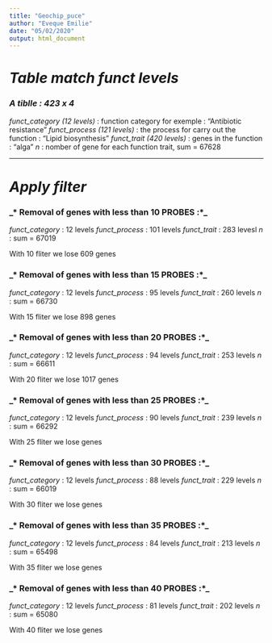 ---
title: "Geochip_puce"
author: "Eveque Emilie"
date: "05/02/2020"
output: html_document
---

# _***Table match funct levels***_ 

### _*A tiblle : 423 x 4*_

*funct_category (12 levels)* : function category for exemple : "Antibiotic resistance"
*funct_process (121 levels)* : the process for carry out the function : "Lipid biosynthesis" *funct_trait (420 levels)* : genes in the function : "alga"
*n* : nomber of gene for each function trait, sum = 67628

------------------------------------------------------------------------------------------

# _***Apply filter***_ 

### _* Removal of genes with less than 10 PROBES :*_
*funct_category* : 12 levels
*funct_process* : 101 levels
*funct_trait* : 283 levesl
*n* : sum = 67019

With 10 fliter we lose 609 genes

### _* Removal of genes with less than 15 PROBES :*_
*funct_category* : 12 levels
*funct_process* : 95 levels
*funct_trait* : 260 levels
*n* : sum = 66730

With 15 fliter we lose 898 genes

### _* Removal of genes with less than 20 PROBES :*_
*funct_category* : 12 levels
*funct_process* : 94 levels
*funct_trait* : 253 levels
*n* : sum = 66611

With 20 fliter we lose 1017 genes

### _* Removal of genes with less than 25 PROBES :*_
*funct_category* : 12 levels
*funct_process* : 90 levels
*funct_trait* : 239 levels
*n* : sum = 66292

With 25 fliter we lose  genes

### _* Removal of genes with less than 30 PROBES :*_
*funct_category* : 12 levels
*funct_process* : 88 levels
*funct_trait* : 229 levels
*n* : sum = 66019

With 30 fliter we lose  genes

### _* Removal of genes with less than 35 PROBES :*_
*funct_category* : 12 levels
*funct_process* : 84 levels
*funct_trait* : 213 levels
*n* : sum = 65498

With 35 fliter we lose  genes

### _* Removal of genes with less than 40 PROBES :*_
*funct_category* : 12 levels
*funct_process* : 81 levels
*funct_trait* : 202 levels
*n* : sum = 65080

With 40 fliter we lose  genes

